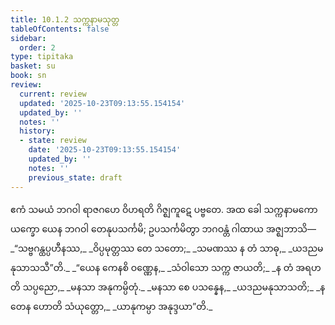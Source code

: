 ```yaml
---
title: 10.1.2 သက္ကနာမသုတ္တ
tableOfContents: false
sidebar:
  order: 2
type: tipitaka
basket: su
book: sn
review:
  current: review
  updated: '2025-10-23T09:13:55.154154'
  updated_by: ''
  notes: ''
  history:
  - state: review
    date: '2025-10-23T09:13:55.154154'
    updated_by: ''
    notes: ''
    previous_state: draft
---
```



<ReviewStatus review={frontmatter.review} showDetails={true} />

<HypothesisAnnotation frontmatter={frontmatter} />

<DynamicBreadcrumb />

<Division number="236" book="sn" e="ch" v="18" p="314">

<Paragraph number="1455" book="sn">
ဧကံ သမယံ ဘဂဝါ ရာဇဂဟေ ဝိဟရတိ ဂိဇ္ဈကူဋေ ပဗ္ဗတေ. အထ ခေါ သက္ကနာမကော ယက္ခော ယေန ဘဂဝါ တေနုပသင်္ကမိ; ဥပသင်္ကမိတွာ ဘဂဝန္တံ ဂါထာယ အဇ္ဈဘာသိ—
</Paragraph>

<Paragraph number="1456" type="verses" book="sn">
_“သဗ္ဗဂန္ထပ္ပဟီနဿ,_  
_ဝိပ္ပမုတ္တဿ တေ သတော;_  
_သမဏဿ န တံ သာဓု,_  
_ယဒညမနုသာသသီ”တိ._  

</Paragraph>

<Paragraph number="1457" type="verses" book="sn">
_“ယေန ကေနစိ ဝဏ္ဏေန,_  
_သံဝါသော သက္က ဇာယတိ;_  
_န တံ အရဟတိ သပ္ပညော,_  
_မနသာ အနုကမ္ပိတုံ._  

</Paragraph>

<Paragraph number="1458" type="verses" book="sn">
_မနသာ စေ ပသန္နေန,_  
_ယဒညမနုသာသတိ;_  
_န တေန ဟောတိ သံယုတ္တော,_  
_ယာနုကမ္ပာ အနုဒ္ဒယာ”တိ._
</Paragraph>
</Division>